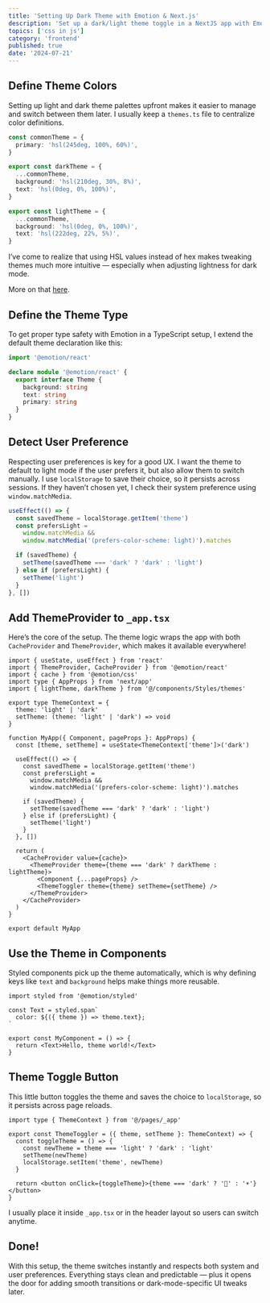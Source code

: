 ```yaml
---
title: 'Setting Up Dark Theme with Emotion & Next.js'
description: 'Set up a dark/light theme toggle in a NextJS app with Emotion that respects user preferences'
topics: ['css in js']
category: 'frontend'
published: true
date: '2024-07-21'
---
```


## Define Theme Colors

Setting up light and dark theme palettes upfront makes it easier to manage and switch between them later. I usually keep a `themes.ts` file to centralize color definitions.

```ts
const commonTheme = {
  primary: 'hsl(245deg, 100%, 60%)',
}

export const darkTheme = {
  ...commonTheme,
  background: 'hsl(210deg, 30%, 8%)',
  text: 'hsl(0deg, 0%, 100%)',
}

export const lightTheme = {
  ...commonTheme,
  background: 'hsl(0deg, 0%, 100%)',
  text: 'hsl(222deg, 22%, 5%)',
}
```

I’ve come to realize that using HSL values instead of hex makes tweaking themes much more intuitive — especially when adjusting lightness for dark mode.

More on that [here](https://www.joshwcomeau.com/css/color-formats/).

## Define the Theme Type

To get proper type safety with Emotion in a TypeScript setup, I extend the default theme declaration like this:

```ts
import '@emotion/react'

declare module '@emotion/react' {
  export interface Theme {
    background: string
    text: string
    primary: string
  }
}
```

## Detect User Preference

Respecting user preferences is key for a good UX. I want the theme to default to light mode if the user prefers it, but also allow them to switch manually.
I use `localStorage` to save their choice, so it persists across sessions. If they haven’t chosen yet, I check their system preference using `window.matchMedia`.

```ts
useEffect(() => {
  const savedTheme = localStorage.getItem('theme')
  const prefersLight =
    window.matchMedia &&
    window.matchMedia('(prefers-color-scheme: light)').matches

  if (savedTheme) {
    setTheme(savedTheme === 'dark' ? 'dark' : 'light')
  } else if (prefersLight) {
    setTheme('light')
  }
}, [])
```

## Add ThemeProvider to `_app.tsx`

Here’s the core of the setup. The theme logic wraps the app with both `CacheProvider` and `ThemeProvider`, which makes it available everywhere!

```tsx
import { useState, useEffect } from 'react'
import { ThemeProvider, CacheProvider } from '@emotion/react'
import { cache } from '@emotion/css'
import type { AppProps } from 'next/app'
import { lightTheme, darkTheme } from '@/components/Styles/themes'

export type ThemeContext = {
  theme: 'light' | 'dark'
  setTheme: (theme: 'light' | 'dark') => void
}

function MyApp({ Component, pageProps }: AppProps) {
  const [theme, setTheme] = useState<ThemeContext['theme']>('dark')

  useEffect(() => {
    const savedTheme = localStorage.getItem('theme')
    const prefersLight =
      window.matchMedia &&
      window.matchMedia('(prefers-color-scheme: light)').matches

    if (savedTheme) {
      setTheme(savedTheme === 'dark' ? 'dark' : 'light')
    } else if (prefersLight) {
      setTheme('light')
    }
  }, [])

  return (
    <CacheProvider value={cache}>
      <ThemeProvider theme={theme === 'dark' ? darkTheme : lightTheme}>
        <Component {...pageProps} />
        <ThemeToggler theme={theme} setTheme={setTheme} />
      </ThemeProvider>
    </CacheProvider>
  )
}

export default MyApp
```

## Use the Theme in Components

Styled components pick up the theme automatically, which is why defining keys like `text` and `background` helps make things more reusable.

```tsx
import styled from '@emotion/styled'

const Text = styled.span`
  color: ${({ theme }) => theme.text};
`

export const MyComponent = () => {
  return <Text>Hello, theme world!</Text>
}
```

## Theme Toggle Button

This little button toggles the theme and saves the choice to `localStorage`, so it persists across page reloads.

```tsx
import type { ThemeContext } from '@/pages/_app'

export const ThemeToggler = ({ theme, setTheme }: ThemeContext) => {
  const toggleTheme = () => {
    const newTheme = theme === 'light' ? 'dark' : 'light'
    setTheme(newTheme)
    localStorage.setItem('theme', newTheme)
  }

  return <button onClick={toggleTheme}>{theme === 'dark' ? '🌙' : '☀️'}</button>
}
```

I usually place it inside `_app.tsx` or in the header layout so users can switch anytime.

## Done!

With this setup, the theme switches instantly and respects both system and user preferences. Everything stays clean and predictable — plus it opens the door for adding smooth transitions or dark-mode-specific UI tweaks later.

